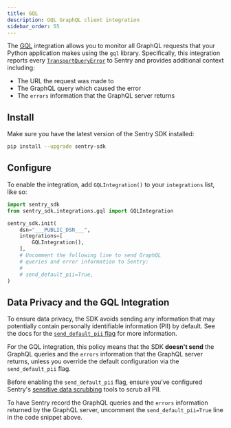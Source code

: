 ```yaml
---
title: GQL
description: GQL GraphQL client integration
sidebar_order: 55
---
```


The [GQL](https://gql.readthedocs.io/en/stable/) integration allows you to monitor all GraphQL requests that your Python application makes using the `gql` library. Specifically, this integration reports every [`TransportQueryError`](https://gql.readthedocs.io/en/latest/modules/transport_exceptions.html#gql.transport.exceptions.TransportQueryError) to Sentry and provides additional context including:

- The URL the request was made to
- The GraphQL query which caused the error
- The `errors` information that the GraphQL server returns

## Install

Make sure you have the latest version of the Sentry SDK installed:

```bash
pip install --upgrade sentry-sdk
```

## Configure

To enable the integration, add `GQLIntegration()` to your `integrations` list, like so:

<SignInNote />

```python
import sentry_sdk
from sentry_sdk.integrations.gql import GQLIntegration

sentry_sdk.init(
    dsn="___PUBLIC_DSN___",
    integrations=[
        GQLIntegration(),
    ],
    # Uncomment the following line to send GraphQL
    # queries and error information to Sentry:
    #
    # send_default_pii=True,
)
```

## Data Privacy and the GQL Integration

To ensure data privacy, the SDK avoids sending any information that may potentially contain personally identifiable information (PII) by default. See the docs for the [`send_default_pii` flag](/platforms/python/configuration/options/#send-default-pii) for more information.

For the GQL integration, this policy means that the SDK **doesn't send** the GraphQL queries and the `errors` information that the GraphQL server returns, unless you override the default configuration via the `send_default_pii` flag.

<Alert level="warning">

Before enabling the `send_default_pii` flag, ensure you've configured Sentry's [sensitive data scrubbing](/platforms/python/data-management/sensitive-data/) tools to scrub all PII.

</Alert>

To have Sentry record the GraphQL queries and the `errors` information returned by the GraphQL server, uncomment the `send_default_pii=True` line in the code snippet above.
